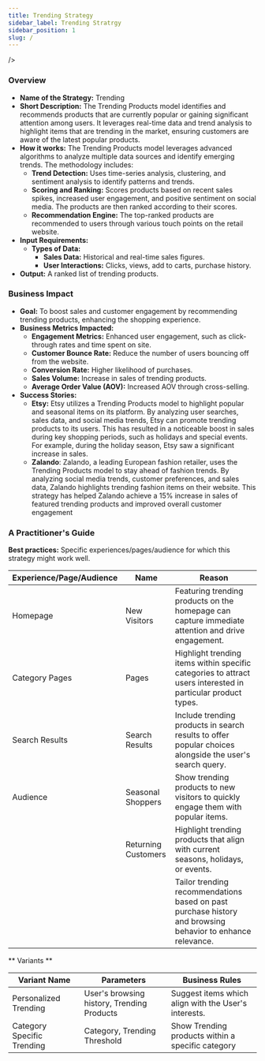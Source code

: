 ```yaml
---
title: Trending Strategy
sidebar_label: Trending Stratrgy
sidebar_position: 1
slug: /
---
```


<head>
  <title>Trending Stratrgy</title>
  <meta
    
  />
</head>

### Overview

- **Name of the Strategy:** Trending
- **Short Description:** The Trending Products model identifies and recommends products that are currently popular or gaining significant attention among users. It leverages real-time data and trend analysis to highlight items that are trending in the market, ensuring customers are aware of the latest popular products.
- **How it works:** The Trending Products model leverages advanced algorithms to analyze multiple data sources and identify emerging trends. The methodology includes:
  - **Trend Detection:** Uses time-series analysis, clustering, and sentiment analysis to identify patterns and trends.
  - **Scoring and Ranking:** Scores products based on recent sales spikes, increased user engagement, and positive sentiment on social media. The products are then ranked according to their scores.
  - **Recommendation Engine:** The top-ranked products are recommended to users through various touch points on the retail website.
- **Input Requirements:**
  - **Types of Data:**
    - **Sales Data:** Historical and real-time sales figures.
    - **User Interactions:** Clicks, views, add to carts, purchase history.
- **Output:** A ranked list of trending products.

### Business Impact

- **Goal:** To boost sales and customer engagement by recommending trending products, enhancing the shopping experience.
- **Business Metrics Impacted:**
  - **Engagement Metrics:** Enhanced user engagement, such as click-through rates and time spent on site.
  - **Customer Bounce Rate:** Reduce the number of users bouncing off from the website.
  - **Conversion Rate:** Higher likelihood of purchases.
  - **Sales Volume:** Increase in sales of trending products.
  - **Average Order Value (AOV):** Increased AOV through cross-selling.
- **Success Stories:**
  - **Etsy:** Etsy utilizes a Trending Products model to highlight popular and seasonal items on its platform. By analyzing user searches, sales data, and social media trends, Etsy can promote trending products to its users. This has resulted in a noticeable boost in sales during key shopping periods, such as holidays and special events. For example, during the holiday season, Etsy saw a significant increase in sales.
  - **Zalando**: Zalando, a leading European fashion retailer, uses the Trending Products model to stay ahead of fashion trends. By analyzing social media trends, customer preferences, and sales data, Zalando highlights trending fashion items on their website. This strategy has helped Zalando achieve a 15% increase in sales of featured trending products and improved overall customer engagement

### A Practitioner's Guide

**Best practices:** Specific experiences/pages/audience for which this strategy might work well.

| Experience/Page/Audience | Name            | Reason                                                                                          |
|--------------------------|-----------------|-------------------------------------------------------------------------------------------------|
| Homepage                 | New Visitors    | Featuring trending products on the homepage can capture immediate attention and drive engagement.|
| Category Pages           | Pages           | Highlight trending items within specific categories to attract users interested in particular product types. |
| Search Results           | Search Results  | Include trending products in search results to offer popular choices alongside the user's search query. |
| Audience                 | Seasonal Shoppers| Show trending products to new visitors to quickly engage them with popular items.                 |
|                          | Returning Customers | Highlight trending products that align with current seasons, holidays, or events.                |
|                          |                 | Tailor trending recommendations based on past purchase history and browsing behavior to enhance relevance. |

 ** Variants **

| Variant Name             | Parameters                  | Business Rules                                       |
|--------------------------|-----------------------------|------------------------------------------------------|
| Personalized Trending    | User's browsing history, Trending Products | Suggest items which align with the User's interests. |
| Category Specific Trending | Category, Trending Threshold | Show Trending products within a specific category    |
